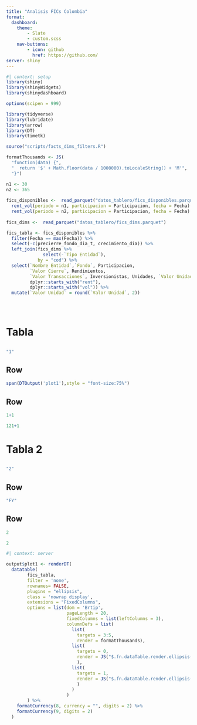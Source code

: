 ```yaml
--- 
title: "Analisis FICs Colombia"
format: 
  dashboard:
    theme:
        - Slate
        - custom.scss
    nav-buttons:
        - icon: github
          href: https://github.com/
server: shiny
---
```


```r
#| context: setup
library(shiny)
library(shinyWidgets)
library(shinydashboard)

options(scipen = 999)

library(tidyverse)
library(lubridate)
library(arrow)
library(DT)
library(timetk)

source("scripts/facts_dims_filters.R")

formatThousands <- JS(
  "function(data) {",
  "  return '$' + Math.floor(data / 1000000).toLocaleString() + 'M'",
  "}")

n1 <- 30
n2 <- 365
 
fics_disponibles <-  read_parquet("datos_tablero/fics_disponibles.parquet") %>% 
  rent_vol(periodo = n1, participacion = Participacion, fecha = Fecha) %>% 
  rent_vol(periodo = n2, participacion = Participacion, fecha = Fecha)
  
fics_dims <-  read_parquet("datos_tablero/fics_dims.parquet")

fics_tabla <- fics_disponibles %>% 
  filter(Fecha == max(Fecha)) %>% 
  select(-c(precierre_fondo_dia_t, crecimiento_dia)) %>% 
  left_join(fics_dims %>% 
              select(-`Tipo Entidad`), 
            by = "cod") %>% 
  select(`Nombre Entidad`,`Fondo`, Participacion,
         `Valor Cierre`, Rendimientos,
         `Valor Transacciones`, Inversionistas, Unidades, `Valor Unidad`,
         dplyr::starts_with("rent"),
         dplyr::starts_with("vol")) %>% 
  mutate(`Valor Unidad` = round(`Valor Unidad`, 2))


  
```


# Tabla

## {.sidebar}

```r
"1"
```


## Row {width=60%}

```r
span(DTOutput('plot1'),style = "font-size:75%")
```

## Row {height=30%}

```r
1+1
```

```r
121+1
```

# Tabla 2

## {.sidebar}

```r
"2"
```


## Row {height=70%}

```r
"FY"
```

## Row {height=30%}

```r
2
```

```r
2
```


```r
#| context: server

output$plot1 <- renderDT(
  datatable(
        fics_tabla, 
        filter = 'none',
        rownames= FALSE,
        plugins = "ellipsis",
        class = 'nowrap display',
        extensions = "FixedColumns",
        options = list(dom = 'Brtip',
                       pageLength = 20,
                       fixedColumns = list(leftColumns = 3),
                       columnDefs = list(
                         list(
                           targets = 3:5, 
                           render = formatThousands),
                         list(
                           targets = 0,
                           render = JS("$.fn.dataTable.render.ellipsis( 20, false )")
                           ),
                         list(
                           targets = 1,
                           render = JS("$.fn.dataTable.render.ellipsis( 30, false )")
                           )
                         )
                       )
        ) %>% 
    formatCurrency(8, currency = "", digits = 2) %>% 
    formatCurrency(9, digits = 2)
  )

```

